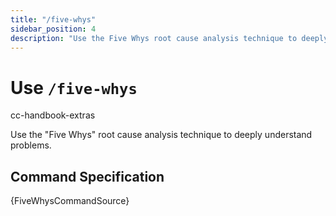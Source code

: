 ```yaml
---
title: "/five-whys"
sidebar_position: 4
description: "Use the Five Whys root cause analysis technique to deeply understand problems"
---
```



# Use `/five-whys`

<span className="badge badge--secondary">cc-handbook-extras</span>

Use the "Five Whys" root cause analysis technique to deeply understand problems.
## Command Specification

<CodeBlock language="markdown">
{FiveWhysCommandSource}
</CodeBlock>

